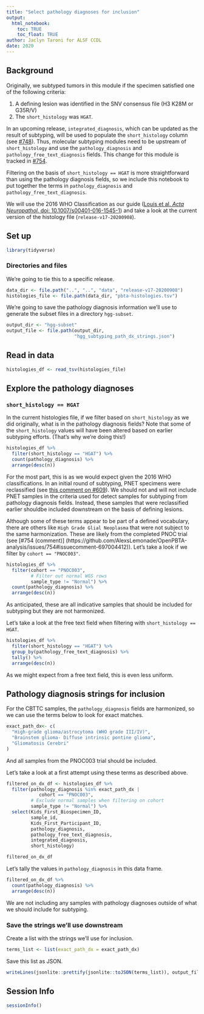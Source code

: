```yaml
---
title: "Select pathology diagnoses for inclusion"
output: 
  html_notebook:
    toc: TRUE
    toc_float: TRUE
author: Jaclyn Taroni for ALSF CCDL
date: 2020
---
```


## Background

Originally, we subtyped tumors in this module if the specimen satisfied one of the following criteria:

1. A defining lesion was identified in the SNV consensus file (H3 K28M or G35R/V)
2. The `short_histology` was `HGAT`.

In an upcoming release, `integrated_diagnosis`, which can be updated as the result of subtyping, will be used to populate the `short_histology` column (see [#748](https://github.com/AlexsLemonade/OpenPBTA-analysis/issues/748)).
Thus, molecular subtyping modules need to be upstream of `short_histology` and use the `pathology_diagnosis` and `pathology_free_text_diagnosis` fields.
This change for this module is tracked in [#754](https://github.com/AlexsLemonade/OpenPBTA-analysis/issues/754).

Filtering on the basis of `short_histology == HGAT` is more straightforward than using the pathology diagnosis fields, so we include this notebook to put together the terms in `pathology_diagnosis` and `pathology_free_text_diagnosis`.

We will use the 2016 WHO Classification as our guide ([Louis et al. _Acta Neuropathol._ doi: 10.1007/s00401-016-1545-1](10.1007/s00401-016-1545-1)) and take a look at the current version of the histology file (`release-v17-20200908`).

## Set up

```r
library(tidyverse)
```

### Directories and files

We're going to tie this to a specific release.

```r
data_dir <- file.path("..", "..", "data", "release-v17-20200908")
histologies_file <- file.path(data_dir, "pbta-histologies.tsv")
```

We're going to save the pathology diagnosis information we'll use to generate the subset files in a directory `hgg-subset`.

```r
output_dir <- "hgg-subset"
output_file <- file.path(output_dir, 
                         "hgg_subtyping_path_dx_strings.json")
```

## Read in data

```r
histologies_df <- read_tsv(histologies_file)
```

## Explore the pathology diagnoses

### `short_histology == HGAT`

In the current histologies file, if we filter based on `short_histology` as we did originally, what is in the pathology diagnosis fields?
Note that some of the `short_histology` values will have been altered based on earlier subtyping efforts.
(That's why we're doing this!)

```r
histologies_df %>% 
  filter(short_histology == "HGAT") %>%
  count(pathology_diagnosis) %>%
  arrange(desc(n))
```

For the most part, this is as we would expect given the 2016 WHO classifications. 
In an initial round of subtyping, PNET specimens were reclassified (see [this comment on #609](https://github.com/AlexsLemonade/OpenPBTA-analysis/issues/609#issuecomment-602821376)).
We should not and will not include PNET samples in the criteria used for detect samples for subtyping from pathology diagnosis fields. 
Instead, these samples that were reclassified earlier shouldbe included downstream on the basis of defining lesions.

Although some of these terms appear to be part of a defined vocabulary, there are others like `High Grade Glial Neoplasma` that were not subject to the same harmonization.
These are likely from the completed PNOC trial (see [#754 (comment)] (https://github.com/AlexsLemonade/OpenPBTA-analysis/issues/754#issuecomment-697004412)).
Let's take a look if we filter by `cohort == "PNOC003"`.


```r
histologies_df %>%
  filter(cohort == "PNOC003",
         # Filter out normal WGS rows
         sample_type != "Normal") %>%
  count(pathology_diagnosis) %>%
  arrange(desc(n))
```

As anticipated, these are all indicative samples that should be included for subtyping but they are not harmonized.

Let's take a look at the free text field when filtering with `short_histology == HGAT`.

```r
histologies_df %>% 
  filter(short_histology == "HGAT") %>%
  group_by(pathology_free_text_diagnosis) %>%
  tally() %>%
  arrange(desc(n))
```

As we might expect from a free text field, this is even less uniform.

## Pathology diagnosis strings for inclusion

For the CBTTC samples, the `pathology_diagnosis` fields are harmonized, so we can use the terms below to look for exact matches.

```r
exact_path_dx<- c(
  "High-grade glioma/astrocytoma (WHO grade III/IV)",
  "Brainstem glioma- Diffuse intrinsic pontine glioma",
  "Gliomatosis Cerebri"
)
```

And all samples from the PNOC003 trial should be included.

Let's take a look at a first attempt using these terms as described above.

```r
filtered_on_dx_df <- histologies_df %>%
  filter(pathology_diagnosis %in% exact_path_dx | 
            cohort == "PNOC003",
         # Exclude normal samples when filtering on cohort
         sample_type != "Normal") %>%
  select(Kids_First_Biospecimen_ID, 
         sample_id, 
         Kids_First_Participant_ID,
         pathology_diagnosis,
         pathology_free_text_diagnosis,
         integrated_diagnosis, 
         short_histology)

filtered_on_dx_df
```

Let's tally the values in `pathology_diagnosis` in this data frame.

```r
filtered_on_dx_df %>%
  count(pathology_diagnosis) %>%
  arrange(desc(n))
```

We are not including any samples with pathology diagnoses outside of what we should include for subtyping.

### Save the strings we'll use downstream

Create a list with the strings we'll use for inclusion.

```r
terms_list <- list(exact_path_dx = exact_path_dx)
```

Save this list as JSON.

```r
writeLines(jsonlite::prettify(jsonlite::toJSON(terms_list)), output_file)
```

## Session Info

```r
sessionInfo()
```
